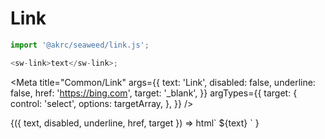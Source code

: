 
# Link

```ts
import '@akrc/seaweed/link.js';

<sw-link>text</sw-link>;
```

<Meta
    title="Common/Link"
    args={{
        text: 'Link',
        disabled: false,
        underline: false,
        href: 'https://bing.com',
        target: '_blank',
    }}
    argTypes={{
        target: {
            control: 'select',
            options: targetArray,
        },
    }}
/>

<Canvas>
    <Story name="Page">
        {({ text, disabled, underline, href, target }) =>
            html`
                <sw-link
                    ?disabled=${disabled}
                    ?underline=${underline}
                    href=${href}
                    target=${target}
                    >${text}</sw-link
                >
            `
        }
    </Story>
</Canvas>
